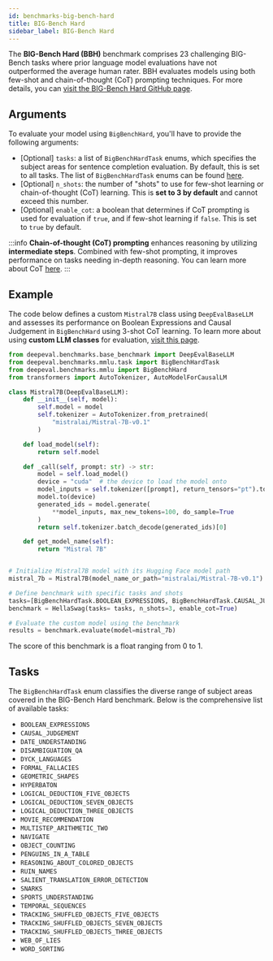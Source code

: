 ```yaml
---
id: benchmarks-big-bench-hard
title: BIG-Bench Hard
sidebar_label: BIG-Bench Hard
---
```


The **BIG-Bench Hard (BBH)** benchmark comprises 23 challenging BIG-Bench tasks where prior language model evaluations have not outperformed the average human rater. BBH evaluates models using both few-shot and chain-of-thought (CoT) prompting techniques. For more details, you can [visit the BIG-Bench Hard GitHub page](https://github.com/suzgunmirac/BIG-Bench-Hard).

## Arguments

To evaluate your model using `BigBenchHard`, you'll have to provide the following arguments:

- [Optional] `tasks`: a list of `BigBenchHardTask` enums, which specifies the subject areas for sentence completion evaluation. By default, this is set to all tasks. The list of `BigBenchHardTask` enums can be found [here](#tasks).
- [Optional] `n_shots`: the number of "shots" to use for few-shot learning or chain-of-thought (CoT) learning. This is **set to 3 by default** and cannot exceed this number.
- [Optional] `enable_cot`: a boolean that determines if CoT prompting is used for evaluation if `true`, and if few-shot learning if `false`. This is set to `true` by default.

:::info
**Chain-of-thought (CoT) prompting** enhances reasoning by utilizing **intermediate steps**. Combined with few-shot prompting, it improves performance on tasks needing in-depth reasoning. You can learn more about CoT [here](https://arxiv.org/abs/2201.11903).
:::

## Example

The code below defines a custom `Mistral7B` class using `DeepEvalBaseLLM` and assesses its performance on Boolean Expressions and Causal Judgement in `BigBenchHard` using 3-shot CoT learning. To learn more about using **custom LLM classes** for evaluation, [visit this page](./metrics-introduction.mdx#using-openai).

```python
from deepeval.benchmarks.base_benchmark import DeepEvalBaseLLM
from deepeval.benchmarks.mmlu.task import BigBenchHardTask
from deepeval.benchmarks.mmlu import BigBenchHard
from transformers import AutoTokenizer, AutoModelForCausalLM

class Mistral7B(DeepEvalBaseLLM):
    def __init__(self, model):
        self.model = model
        self.tokenizer = AutoTokenizer.from_pretrained(
            "mistralai/Mistral-7B-v0.1"
        )

    def load_model(self):
        return self.model

    def _call(self, prompt: str) -> str:
        model = self.load_model()
        device = "cuda"  # the device to load the model onto
        model_inputs = self.tokenizer([prompt], return_tensors="pt").to(device)
        model.to(device)
        generated_ids = model.generate(
            **model_inputs, max_new_tokens=100, do_sample=True
        )
        return self.tokenizer.batch_decode(generated_ids)[0]

    def get_model_name(self):
        return "Mistral 7B"


# Initialize Mistral7B model with its Hugging Face model path
mistral_7b = Mistral7B(model_name_or_path="mistralai/Mistral-7B-v0.1")

# Define benchmark with specific tasks and shots
tasks=[BigBenchHardTask.BOOLEAN_EXPRESSIONS, BigBenchHardTask.CAUSAL_JUDGEMENT]
benchmark = HellaSwag(tasks= tasks, n_shots=3, enable_cot=True)

# Evaluate the custom model using the benchmark
results = benchmark.evaluate(model=mistral_7b)
```

The score of this benchmark is a float ranging from 0 to 1.

## Tasks

The `BigBenchHardTask` enum classifies the diverse range of subject areas covered in the BIG-Bench Hard benchmark. Below is the comprehensive list of available tasks:

- `BOOLEAN_EXPRESSIONS`
- `CAUSAL_JUDGEMENT`
- `DATE_UNDERSTANDING`
- `DISAMBIGUATION_QA`
- `DYCK_LANGUAGES`
- `FORMAL_FALLACIES`
- `GEOMETRIC_SHAPES`
- `HYPERBATON`
- `LOGICAL_DEDUCTION_FIVE_OBJECTS`
- `LOGICAL_DEDUCTION_SEVEN_OBJECTS`
- `LOGICAL_DEDUCTION_THREE_OBJECTS`
- `MOVIE_RECOMMENDATION`
- `MULTISTEP_ARITHMETIC_TWO`
- `NAVIGATE`
- `OBJECT_COUNTING`
- `PENGUINS_IN_A_TABLE`
- `REASONING_ABOUT_COLORED_OBJECTS`
- `RUIN_NAMES`
- `SALIENT_TRANSLATION_ERROR_DETECTION`
- `SNARKS`
- `SPORTS_UNDERSTANDING`
- `TEMPORAL_SEQUENCES`
- `TRACKING_SHUFFLED_OBJECTS_FIVE_OBJECTS`
- `TRACKING_SHUFFLED_OBJECTS_SEVEN_OBJECTS`
- `TRACKING_SHUFFLED_OBJECTS_THREE_OBJECTS`
- `WEB_OF_LIES`
- `WORD_SORTING`
